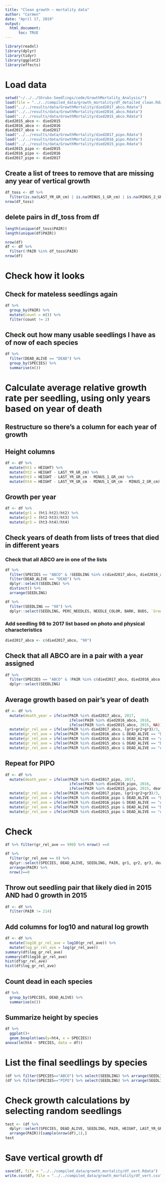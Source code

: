 ```yaml
---
title: "Clean growth ~ mortality data"
author: "Carmen"
date: "April 17, 2019"
output: 
  html_document:
      toc: TRUE
---
```


```r
library(readxl)
library(dplyr)
library(tidyr)
library(ggplot2)
library(effects)
```

# Load data
```r
setwd("~/../../Shrubs-Seedlings/code/GrowthMortality_Analysis/")
load(file = "../../compiled_data/growth_mortality/df_detailed_clean.Rdata")
load("../../results/data/GrowthMortality/died2017_abco.Rdata")
load("../../results/data/GrowthMortality/died2016_abco.Rdata")
load("../../results/data/GrowthMortality/died2015_abco.Rdata")
died2015_abco <- died2015
died2016_abco <- died2016
died2017_abco <- died2017
load("../../results/data/GrowthMortality/died2017_pipo.Rdata")
load("../../results/data/GrowthMortality/died2016_pipo.Rdata")
load("../../results/data/GrowthMortality/died2015_pipo.Rdata")
died2015_pipo <- died2015
died2016_pipo <- died2016
died2017_pipo <- died2017
```

## Create a list of trees to remove that are missing any year of vertical growth
```r
df_toss <- df %>% 
  filter(is.na(LAST_YR_GR_cm) | is.na(MINUS_1_GR_cm) | is.na(MINUS_2_GR_cm))
nrow(df_toss)
```

## delete pairs in df_toss from df
```r
length(unique(df_toss$PAIR))
length(unique(df$PAIR))

nrow(df)
df <- df %>% 
  filter(!PAIR %in% df_toss$PAIR)
nrow(df)
```


# Check how it looks

## Check for mateless seedlings again
```r
df %>% 
  group_by(PAIR) %>% 
  mutate(count = n()) %>% 
  filter(count != 2)
```

## Check out how many usable seedlings I have as of now of each species
```r
df %>% 
  filter(DEAD_ALIVE == "DEAD") %>% 
  group_by(SPECIES) %>% 
  summarise(n())
```

# Calculate average relative growth rate per seedling, using only years based on year of death

## Restructure so there's a column for each year of growth

## Height columns
```r
df <- df %>% 
  mutate(ht1 = HEIGHT) %>% 
  mutate(ht2 = HEIGHT - LAST_YR_GR_cm) %>% 
  mutate(ht3 = HEIGHT - LAST_YR_GR_cm - MINUS_1_GR_cm) %>% 
  mutate(ht4 = HEIGHT - LAST_YR_GR_cm - MINUS_1_GR_cm - MINUS_2_GR_cm)
```

## Growth per year
```r
df <- df %>% 
  mutate(gr1 = (ht1-ht2)/ht2) %>% 
  mutate(gr2 = (ht2-ht3)/ht3) %>% 
  mutate(gr3 = (ht3-ht4)/ht4)
```

## Check years of death from lists of trees that died in different years

### Check that all ABCO are in one of the lists
```r
df %>% 
  filter(SPECIES == "ABCO" & !SEEDLING %in% c(died2017_abco, died2016_abco, died2015_abco)) %>% 
  filter(DEAD_ALIVE == "DEAD") %>% 
  dplyr::select(SEEDLING) %>% 
  distinct() %>% 
  arrange(SEEDLING) 
```

```r
df %>% 
  filter(SEEDLING == "98") %>%
  dplyr::select(SEEDLING, PERC_NEEDLES, NEEDLE_COLOR, BARK, BUDS, `Growing?`) 
```

### Add seedling 98 to 2017 list based on photo and physical characteristics
```r
died2017_abco <- c(died2017_abco, "98")
```

## Check that all ABCO are in a pair with a year assigned
```r
df %>% 
  filter(SPECIES == "ABCO" & !PAIR %in% c(died2017_abco, died2016_abco, died2015_abco)) %>% 
  dplyr::select(SEEDLING)
```
 
## Average growth based on pair's year of death
```r
df <- df %>% 
  mutate(death_year = ifelse(PAIR %in% died2017_abco, 2017, 
                             ifelse(PAIR %in% died2016_abco, 2016, 
                             ifelse(PAIR %in% died2015_abco, 2015, NA)))) %>% 
  mutate(gr_rel_ave = ifelse(PAIR %in% died2017_abco, (gr1+gr2+gr3)/3, 999)) %>% 
  mutate(gr_rel_ave = ifelse(PAIR %in% died2016_abco & DEAD_ALIVE == "DEAD", (gr1+gr2)/2, gr_rel_ave)) %>% 
  mutate(gr_rel_ave = ifelse(PAIR %in% died2016_abco & DEAD_ALIVE == "ALIVE", (gr2+gr3)/2, gr_rel_ave)) %>% 
  mutate(gr_rel_ave = ifelse(PAIR %in% died2015_abco & DEAD_ALIVE == "DEAD", gr1, gr_rel_ave)) %>% 
  mutate(gr_rel_ave = ifelse(PAIR %in% died2015_abco & DEAD_ALIVE == "ALIVE", gr3, gr_rel_ave))
```

## Repeat for PIPO
```r
df <- df %>% 
  mutate(death_year = ifelse(PAIR %in% died2017_pipo, 2017, 
                             ifelse(PAIR %in% died2016_pipo, 2016, 
                             ifelse(PAIR %in% died2015_pipo, 2015, death_year)))) %>% 
  mutate(gr_rel_ave = ifelse(PAIR %in% died2017_pipo, (gr1+gr2+gr3)/3, gr_rel_ave)) %>% 
  mutate(gr_rel_ave = ifelse(PAIR %in% died2016_pipo & DEAD_ALIVE == "DEAD", (gr1+gr2)/2, gr_rel_ave)) %>% 
  mutate(gr_rel_ave = ifelse(PAIR %in% died2016_pipo & DEAD_ALIVE == "ALIVE", (gr2+gr3)/2, gr_rel_ave)) %>% 
  mutate(gr_rel_ave = ifelse(PAIR %in% died2015_pipo & DEAD_ALIVE == "DEAD", gr1, gr_rel_ave)) %>% 
  mutate(gr_rel_ave = ifelse(PAIR %in% died2015_pipo & DEAD_ALIVE == "ALIVE", gr3, gr_rel_ave))
```


# Check
```r
df %>% filter(gr_rel_ave == 999) %>% nrow() ==0
```

```r
df %>% 
  filter(gr_rel_ave == 0) %>% 
  dplyr::select(SPECIES, DEAD_ALIVE, SEEDLING, PAIR, gr1, gr2, gr3, death_year, gr_rel_ave) %>% 
  arrange(PAIR) %>% 
  nrow()==0
```

## Throw out seedling pair that likely died in 2015 AND had 0 growth in 2015
```r
df <- df %>% 
  filter(PAIR != 214)
```

## Add columns for log10 and natural log growth
```r
df <- df %>% 
  mutate(log10_gr_rel_ave = log10(gr_rel_ave)) %>% 
  mutate(log_gr_rel_ave = log(gr_rel_ave))
summary(df$log_gr_rel_ave)
summary(df$log10_gr_rel_ave)
hist(df$gr_rel_ave)
hist(df$log_gr_rel_ave)
```

## Count dead in each species
```r
df %>% 
  group_by(SPECIES, DEAD_ALIVE) %>% 
  summarise(n())
```

## Summarize height by species
```r
df %>% 
  ggplot()+
  geom_boxplot(aes(y=ht4, x = SPECIES))
anova(lm(ht4 ~ SPECIES, data = df))
```

# List the final seedlings by species
```r
(df %>% filter(SPECIES=="ABCO") %>% select(SEEDLING) %>% arrange(SEEDLING))[[1]]
(df %>% filter(SPECIES=="PIPO") %>% select(SEEDLING) %>% arrange(SEEDLING))[[1]]
```

# Check growth calculations by selecting random seedlings
```r
test <- (df %>% 
  dplyr::select(SPECIES, DEAD_ALIVE, SEEDLING, PAIR, HEIGHT, LAST_YR_GR_cm, MINUS_1_GR_cm,MINUS_2_GR_cm, gr1, gr2, gr3, death_year, gr_rel_ave, log_gr_rel_ave) %>% 
  arrange(PAIR))[sample(nrow(df),1),]
test
```


# Save vertical growth df
```r
save(df, file = "../../compiled_data/growth_mortality/df_vert.Rdata")
write.csv(df, file = "../../compiled_data/growth_mortality/df_vert.csv", row.names = F)
```
